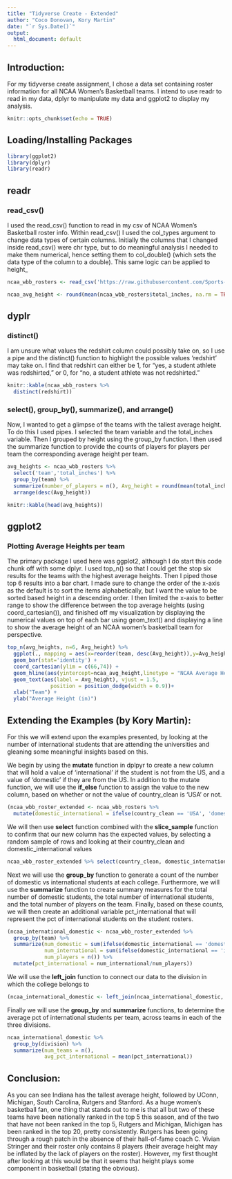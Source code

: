 ```yaml
---
title: "Tidyverse Create - Extended"
author: "Coco Donovan, Kory Martin"
date: "`r Sys.Date()`"
output:
  html_document: default
---
```


## Introduction:

For my tidyverse create assignment, I chose a data set containing roster
information for all NCAA Women's Basketball teams. I intend to use readr to read 
in my data, dplyr to manipulate my data and ggplot2 to display my analysis.

```r
knitr::opts_chunk$set(echo = TRUE)
```

## Loading/Installing Packages

```r
library(ggplot2)
library(dplyr)
library(readr)
```

## readr

### read_csv()

I used the read_csv() function to read in my csv of NCAA Women's Basketball 
roster info. Within read_csv() I used the col_types argument to change data types
of certain columns. Initially the columns that I changed inside read_csv() were
chr type, but to do meaningful analysis I needed to make them numerical, hence 
setting them to col_double() (which sets the data type of the column to a double).
This same logic can be applied to height_

```r
ncaa_wbb_rosters <- read_csv('https://raw.githubusercontent.com/Sports-Roster-Data/womens-college-basketball/main/wbb_rosters_2022_23.csv', col_types = list(total_inches = col_double(), height_ft = col_double(), height_in = col_double()))

ncaa_avg_height <- round(mean(ncaa_wbb_rosters$total_inches, na.rm = TRUE),2)
```

## dyplr

### distinct()

I am unsure what values the redshirt column could possibly take on, so I use a 
pipe and the distinct() function to highlight the possible values 'redshirt' may 
take on. I find that redshirt can either be 1, for "yes, a student athlete was 
redshirted," or 0, for "no, a student athlete was not redshirted."

```r
knitr::kable(ncaa_wbb_rosters %>%
  distinct(redshirt))
```

### select(), group_by(), summarize(), and arrange() 

Now, I wanted to get a glimpse of the teams with the tallest average height. To 
do this I used pipes. I selected the team variable and the total_inches variable.
Then I grouped by height using the group_by function. I then used the summarize 
function to provide the counts of players for players per team the corresponding 
average height per team.

```r
avg_heights <- ncaa_wbb_rosters %>%
  select('team','total_inches') %>%
  group_by(team) %>%
  summarize(number_of_players = n(), Avg_height = round(mean(total_inches),2)) %>%
  arrange(desc(Avg_height))

knitr::kable(head(avg_heights))
```

## ggplot2

### Plotting Average Heights per team

The primary package I used here was ggplot2, although I do start this code chunk 
off with some dplyr. I used top_n() so that I could get the stop six results 
for the teams with the highest average heights. Then I piped those top 6 results
into a bar chart. I made sure to change the order of the x-axis as the default is
to sort the items alphabetically, but I want the value to be sorted based 
height in a descending order. I then limited the x-axis to better range to show
the difference between the top average heights (using coord_cartesian()), and
finished off my visualization by displaying the numerical values on top of each 
bar using geom_text() and displaying a line to show the average height of an NCAA
women's basketball team for perspective.

```r
top_n(avg_heights, n=6, Avg_height) %>%
  ggplot(., mapping = aes(x=reorder(team, desc(Avg_height)),y=Avg_height, fill=team)) +
  geom_bar(stat='identity') +
  coord_cartesian(ylim = c(66,74)) +
  geom_hline(aes(yintercept=ncaa_avg_height,linetype = "NCAA Average Height")) +
  geom_text(aes(label = Avg_height), vjust = 1.5,
              position = position_dodge(width = 0.9))+
  xlab("Team") +
  ylab("Average Height (in)")
```

## Extending the Examples (by Kory Martin):

For this we will extend upon the examples presented, by looking at the number of international students that are attending the universities and gleaning some meaningful insights based on this.

We begin by using the **mutate** function in dplpyr to create a new column that will hold a value of 'international' if the student is not from the US, and a value of 'domestic' if they are from the US. In addition to the mutate function, we will use the **if_else** function to assign the value to the new column, based on whether or not the value of country_clean is 'USA' or not.

```r
(ncaa_wbb_roster_extended <- ncaa_wbb_rosters %>% 
  mutate(domestic_international = ifelse(country_clean == 'USA', 'domestic', 'international')))


```

We will then use **select** function combined with the **slice_sample** function to confirm that our new column has the expected values, by selecting a random sample of rows and looking at their country_clean and domestic_international values

```r
ncaa_wbb_roster_extended %>% select(country_clean, domestic_international) %>% slice_sample(n=15)
```

Next we will use the **group_by** function to generate a count of the number of domestic vs international students at each college. Furthermore, we will use the **summarize** function to create summary measures for the total number of domestic students, the total number of international students, and the total number of players on the team. Finally, based on these counts, we will then create an additional variable pct_international that will represent the pct of international students on the student rosters. 

```r
(ncaa_international_domestic <- ncaa_wbb_roster_extended %>%
  group_by(team) %>%
  summarize(num_domestic = sum(ifelse(domestic_international == 'domestic',1,0)),
            num_international = sum(ifelse(domestic_international == 'international',1,0)),
            num_players = n()) %>%
  mutate(pct_international = num_international/num_players))


```
We will use the **left_join** function to connect our data to the division in which the college belongs to
```r
(ncaa_international_domestic <- left_join(ncaa_international_domestic, ncaa_wbb_rosters %>% select(team, division) %>% distinct(), by=c("team"="team")))

```
Finally we will use the **group_by** and **summarize** functions, to determine the average pct of international students per team, across teams in each of the three divisions. 
```r
ncaa_international_domestic %>%
  group_by(division) %>%
  summarize(num_teams = n(),
            avg_pct_international = mean(pct_international))

```



## Conclusion:

As you can see Indiana has the tallest average height, followed by UConn, Michigan,
South Carolina, Rutgers and Stanford. As a huge women's basketball fan, one thing 
that stands out to me is that all but two of these teams have been nationally
ranked in the top 5 this season, and of the two that have not been ranked in the
top 5, Rutgers and Michigan, Michigan has been ranked in the top 20, pretty
consistently. Rutgers has been going through a rough patch in the absence of their
hall-of-fame coach C. Vivian Stringer and their roster only contains 8 players
(their average height may be inflated by the lack of players on the roster). However,
my first thought after looking at this would be that it seems that height plays
some component in basketball (stating the obvious).
